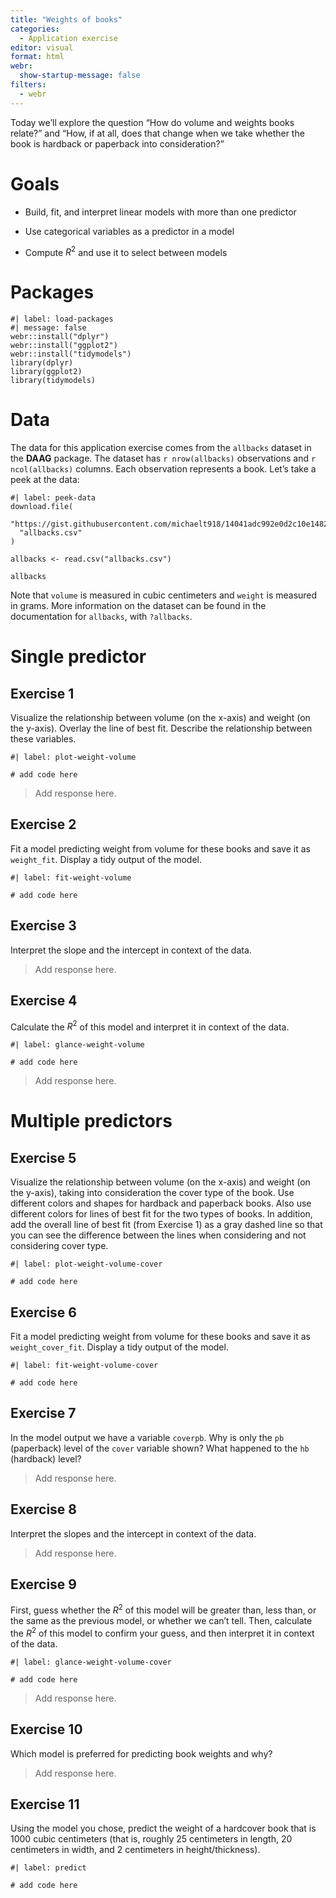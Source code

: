 ```yaml
---
title: "Weights of books"
categories: 
  - Application exercise
editor: visual
format: html
webr: 
  show-startup-message: false
filters:
  - webr
---
```


Today we'll explore the question "How do volume and weights books relate?" and "How, if at all, does that change when we take whether the book is hardback or paperback into consideration?"

# Goals

-   Build, fit, and interpret linear models with more than one predictor

-   Use categorical variables as a predictor in a model

-   Compute $R^2$ and use it to select between models

# Packages

```webr-r
#| label: load-packages
#| message: false
webr::install("dplyr")
webr::install("ggplot2")
webr::install("tidymodels")
library(dplyr)
library(ggplot2)
library(tidymodels)
```

# Data

The data for this application exercise comes from the `allbacks` dataset in the **DAAG** package. The dataset has `r nrow(allbacks)` observations and `r ncol(allbacks)` columns. Each observation represents a book. Let's take a peek at the data:

```webr-r
#| label: peek-data
download.file(
  "https://gist.githubusercontent.com/michaelt918/14041adc992e0d2c10e1482e2681b5eb/raw/f8ffe441a8e16fcaf9e667c9b74aa8597bcfe615/allbacks.csv",
  "allbacks.csv"
)

allbacks <- read.csv("allbacks.csv")

allbacks
```

Note that `volume` is measured in cubic centimeters and `weight` is measured in grams. More information on the dataset can be found in the documentation for `allbacks`, with `?allbacks`.

# Single predictor

## Exercise 1

Visualize the relationship between volume (on the x-axis) and weight (on the y-axis). Overlay the line of best fit. Describe the relationship between these variables.

```webr-r
#| label: plot-weight-volume

# add code here
```

> Add response here.

## Exercise 2

Fit a model predicting weight from volume for these books and save it as `weight_fit`. Display a tidy output of the model.

```webr-r
#| label: fit-weight-volume

# add code here
```

## Exercise 3

Interpret the slope and the intercept in context of the data.

> Add response here.

## Exercise 4

Calculate the $R^2$ of this model and interpret it in context of the data.

```webr-r
#| label: glance-weight-volume

# add code here
```

> Add response here.

# Multiple predictors

## Exercise 5

Visualize the relationship between volume (on the x-axis) and weight (on the y-axis), taking into consideration the cover type of the book. Use different colors and shapes for hardback and paperback books. Also use different colors for lines of best fit for the two types of books. In addition, add the overall line of best fit (from Exercise 1) as a gray dashed line so that you can see the difference between the lines when considering and not considering cover type.

```webr-r
#| label: plot-weight-volume-cover

# add code here
```

## Exercise 6

Fit a model predicting weight from volume for these books and save it as `weight_cover_fit`. Display a tidy output of the model.

```webr-r
#| label: fit-weight-volume-cover

# add code here
```

## Exercise 7

In the model output we have a variable `coverpb`. Why is only the `pb` (paperback) level of the `cover` variable shown? What happened to the `hb` (hardback) level?

> Add response here.

## Exercise 8

Interpret the slopes and the intercept in context of the data.

> Add response here.

## Exercise 9

First, guess whether the $R^2$ of this model will be greater than, less than, or the same as the previous model, or whether we can't tell. Then, calculate the $R^2$ of this model to confirm your guess, and then interpret it in context of the data.

```webr-r
#| label: glance-weight-volume-cover

# add code here
```

> Add response here.

## Exercise 10

Which model is preferred for predicting book weights and why?

> Add response here.

## Exercise 11

Using the model you chose, predict the weight of a hardcover book that is 1000 cubic centimeters (that is, roughly 25 centimeters in length, 20 centimeters in width, and 2 centimeters in height/thickness).

```webr-r
#| label: predict

# add code here
```
